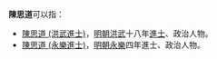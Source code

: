 '''陳思道'''可以指：
* [[陳思道_(洪武進士)|陳思道 (洪武進士)]]，[[明朝|明朝]][[洪武|洪武]]十八年[[進士|進士]]、政治人物。
* [[陳思道_(永樂進士)|陳思道 (永樂進士)]]，[[明朝|明朝]][[永乐_(明朝)|永樂]]四年進士、政治人物。

{{disambig|Cat=三字陳姓人名消歧義|si}}